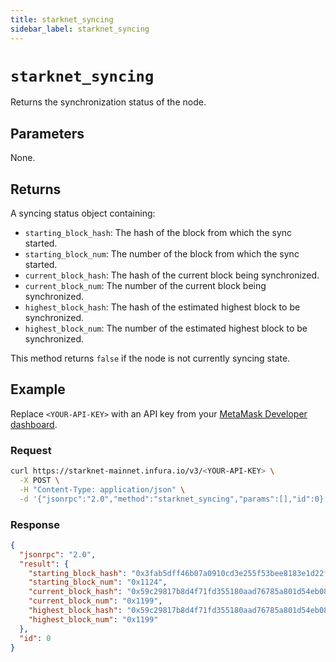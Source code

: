 ```yaml
---
title: starknet_syncing
sidebar_label: starknet_syncing
---
```



# `starknet_syncing`

Returns the synchronization status of the node.

## Parameters

None.

## Returns

A syncing status object containing:

- `starting_block_hash`: The hash of the block from which the sync started.
- `starting_block_num`: The number of the block from which the sync started.
- `current_block_hash`: The hash of the current block being synchronized.
- `current_block_num`: The number of the current block being synchronized.
- `highest_block_hash`: The hash of the estimated highest block to be synchronized.
- `highest_block_num`: The number of the estimated highest block to be synchronized.

This method returns `false` if the node is not currently syncing state.

## Example

Replace `<YOUR-API-KEY>` with an API key from your [MetaMask Developer dashboard](https://developer.metamask.io/).

### Request

<Tabs>
<TabItem value="curl">

```bash
curl https://starknet-mainnet.infura.io/v3/<YOUR-API-KEY> \
  -X POST \
  -H "Content-Type: application/json" \
  -d '{"jsonrpc":"2.0","method":"starknet_syncing","params":[],"id":0}'
```

</TabItem>
</Tabs>

### Response

<Tabs>
<TabItem value="JSON">

```json
{
  "jsonrpc": "2.0",
  "result": {
    "starting_block_hash": "0x3fab5dff46b07a0910cd3e255f53bee8183e1d22fdb48aed4514538ecf733d5",
    "starting_block_num": "0x1124",
    "current_block_hash": "0x59c29817b8d4f71fd355180aad76785a801d54eb08fdd2945d1eec8c1dfcd0b",
    "current_block_num": "0x1199",
    "highest_block_hash": "0x59c29817b8d4f71fd355180aad76785a801d54eb08fdd2945d1eec8c1dfcd0b",
    "highest_block_num": "0x1199"
  },
  "id": 0
}
```

</TabItem>
</Tabs>
